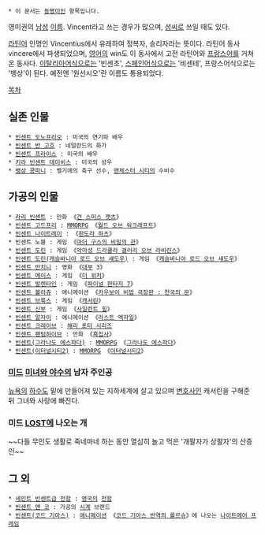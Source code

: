 * 이 문서는 [[동명이인]] 항목입니다.

영미권의 [[남성]] [[이름]]. Vincent라고 쓰는 경우가 많으며, [[성씨]]로 쓰일 때도 있다.

[[라틴어]] 인명인 Vincentius에서 유래하여 정복자, 승리자라는 뜻이다. 라틴어 동사 vincere에서 파생되었으며, [[영어]]의 win도 이 동사에서 고전 라틴어와 [[프랑스어]]를 거쳐 온 동사다. [[이탈리아어]]식으로는 '빈센초', [[스페인어]]식으로는 '비센테', 프랑스어식으로는 '뱅상'이 된다. 예전엔 '원선시오'란 이름도 통용되었다.

[[목차]]
== 실존 인물 ==
 * [[빈센트 도노프리오]] : 미국의 연기파 배우
 * [[빈센트 반 고흐]] : 네덜란드의 화가
 * [[빈센트 프라이스]] : 미국의 배우
 * [[키라 빈센트 데이비스]] : 미국의 성우
 * [[뱅상 콩파니]] : 벨기에의 축구 선수, [[맨체스터 시티]]의 수비수

== 가공의 인물 ==
 * [[라리 빈센트]] : 만화 《[[건 스미스 캣츠]]》
 * [[빈센트 고드프리]] : [[MMORPG]] 《[[월드 오브 워크래프트]]》
 * [[빈센트 나이트레이]] : 《[[판도라 하츠]]》
 * 빈센트 노블 : 게임 《[[마더 구스의 비밀의 관]]》
 * [[빈센트 도린]] : 게임 《[[악마성 드라큘라 갤러리 오브 라비린스]]》
 * [[빈센트 도린(캐슬바니아 로드 오브 섀도우)]] : 게임 《[[캐슬바니아 로드 오브 섀도우]]》
 * [[빈센트 만치니]] : 영화 《[[대부]] 3》
 * [[빈센트 메이스]] : 게임 《[[더 위처]]》
 * [[빈센트 발렌타인]] : 게임 《[[파이널 판타지 7]]》
 * [[빈센트 볼라쥬]] : 애니메이션 《[[카우보이 비밥 극장판 : 천국의 문]]》
 * [[빈센트 브룩스]] : 게임 《[[캐서린(게임)|캐서린]]》
 * [[빈센트 신부]] : 게임 《[[사일런트 힐]]》
 * [[빈센트 알자이]] : 애니메이션 《[[라스트 엑자일]]》
 * [[빈센트 크레이브]] : [[해리 포터 시리즈]]
 * [[빈센트 팬텀하이브]] : 만화 《[[흑집사]]》
 * [[빈센트(그라나도 에스파다)]] : [[MMORPG]] 《[[그라나도 에스파다]]》
 * [[빈센트(이터널시티2)]] : [[MMORPG]] 《[[이터널시티2]]》

=== [[미드]] [[미녀와 야수]]의 남자 주인공 ===
[[뉴욕]]의 [[하수도]] 밑에 만들어져 있는 지하세계에 살고 있으며 [[변호사]]인 캐서린을 구해준 뒤 그녀와 사랑에 빠진다.

=== 미드 [[LOST]]에 나오는 개 ===
~~다들 무인도 생활로 죽네마네 하는 동안 열심히 놀고 먹은 '개팔자가 상팔자'의 산증인~~

== 그 외 ==
 * [[세인트 빈센트급 전함]] : [[영국]]의 [[전함]]
 * [[빈센트 앤 코]] : 가공의 [[시계]] 브랜드
 * [[빈센트(코드 기아스)]] : [[애니메이션]] 《[[코드 기아스 반역의 를르슈]]》에 나오는 [[나이트메어 프레임]]
